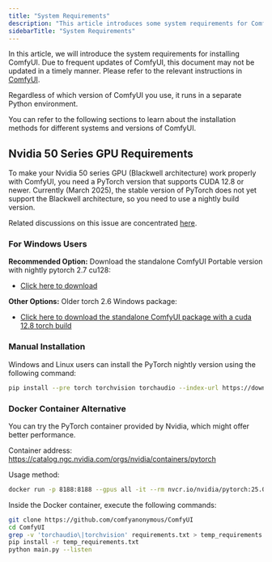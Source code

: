 ```yaml
---
title: "System Requirements"
description: "This article introduces some system requirements for ComfyUI, including hardware and software requirements"
sidebarTitle: "System Requirements"
---
```



In this article, we will introduce the system requirements for installing ComfyUI. Due to frequent updates of ComfyUI, this document may not be updated in a timely manner. Please refer to the relevant instructions in [ComfyUI](https://github.com/comfyanonymous/ComfyUI).

Regardless of which version of ComfyUI you use, it runs in a separate Python environment.

You can refer to the following sections to learn about the installation methods for different systems and versions of ComfyUI.

<InstallLink/>

## Nvidia 50 Series GPU Requirements

To make your Nvidia 50 series GPU (Blackwell architecture) work properly with ComfyUI, you need a PyTorch version that supports CUDA 12.8 or newer. Currently (March 2025), the stable version of PyTorch does not yet support the Blackwell architecture, so you need to use a nightly build version.

Related discussions on this issue are concentrated [here](https://github.com/comfyanonymous/ComfyUI/discussions/6643).

### For Windows Users

**Recommended Option:**
Download the standalone ComfyUI Portable version with nightly pytorch 2.7 cu128:
- [Click here to download](https://github.com/comfyanonymous/ComfyUI/releases/download/latest/ComfyUI_windows_portable_nvidia_or_cpu_nightly_pytorch.7z)

**Other Options:**
Older torch 2.6 Windows package:
- [Click here to download the standalone ComfyUI package with a cuda 12.8 torch build](https://github.com/comfyanonymous/ComfyUI/releases/download/latest/ComfyUI_cu128_50XX.7z)

### Manual Installation

Windows and Linux users can install the PyTorch nightly version using the following command:

```bash
pip install --pre torch torchvision torchaudio --index-url https://download.pytorch.org/whl/nightly/cu128
```

### Docker Container Alternative

You can try the PyTorch container provided by Nvidia, which might offer better performance.

Container address: https://catalog.ngc.nvidia.com/orgs/nvidia/containers/pytorch

Usage method:

```bash
docker run -p 8188:8188 --gpus all -it --rm nvcr.io/nvidia/pytorch:25.01-py3
```

Inside the Docker container, execute the following commands:

```bash
git clone https://github.com/comfyanonymous/ComfyUI
cd ComfyUI
grep -v 'torchaudio\|torchvision' requirements.txt > temp_requirements.txt
pip install -r temp_requirements.txt
python main.py --listen
```